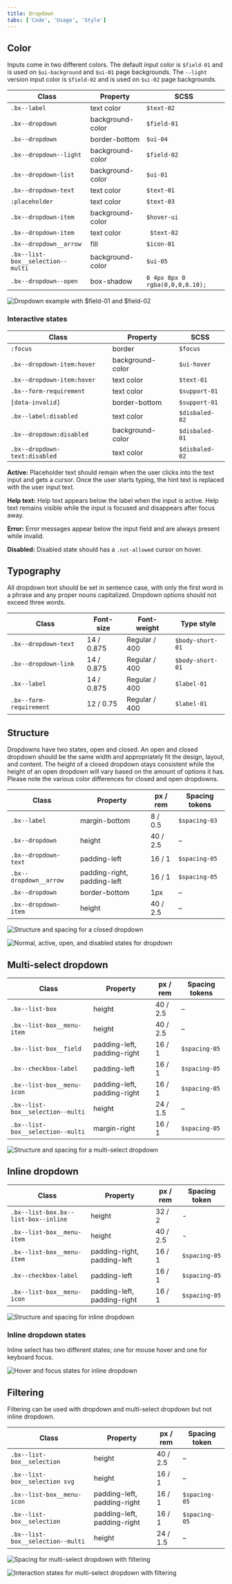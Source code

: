 ```yaml
---
title: Dropdown
tabs: ['Code', 'Usage', 'Style']
---
```


## Color

Inputs come in two different colors. The default input color is `$field-01` and is used on `$ui-background` and `$ui-01` page backgrounds. The `--light` version input color is `$field-02` and is used on `$ui-02` page backgrounds.

| Class                                                               | Property         | SCSS       |
| ------------------------------------------------------------------- | ---------------- | ---------- |
| `.bx--label`                                                        | text color       | `$text-02` |
| `.bx--dropdown`                                                     | background-color | `$field-01`|
| `.bx--dropdown`                                                     | border-bottom | `$ui-04 `    |
| `.bx--dropdown--light`                                              | background-color | `$field-02`  |
| `.bx--dropdown-list`                                                | background-color | `$ui-01`     |
| `.bx--dropdown-text`                                                | text color       | `$text-01`   |
| `:placeholder`                                                      | text color       | `$text-03 `  |
| `.bx--dropdown-item`                                                | background-color | `$hover-ui`  |
| `.bx--dropdown-item`                                                | text color       |` $text-02`   |
| `.bx--dropdown__arrow`                                              | fill             | `$icon-01`   |
| `.bx--list-box__selection--multi`                                   | background-color | `$ui-05`     |
| `.bx--dropdown--open`                                               | box-shadow      | `0 4px 8px 0 rgba(0,0,0,0.10);` |

<ImageComponent fixed="default" caption="Example of dropdowns with $field-02 (left) and $field-01 (right)">

![Dropdown example with $field-01 and $field-02](images/dropdown-style-9.png)

</ImageComponent>

### Interactive states

| Class                                                          | Property   | SCSS        |
| -------------------------------------------------------------- | ---------- | ----------- |
| `:focus`                                                       | border     | `$focus`   |
| `.bx--dropdown-item:hover`                                     | background-color | `$ui-hover` |
| `.bx--dropdown-item:hover`                                     | text color | `$text-01` |
| `.bx--form-requirement`                                        | text color | `$support-01` |
| `[data-invalid]`                                               | border-bottom | `$support-01` |
| `.bx--label:disabled`                                          | text color | `$disbaled-02` |
| `.bx--dropdown:disabled`                                       | background-color | `$disbaled-01` |
| `.bx--dropdown-text:disabled`                                  | text color | `$disbaled-02` |

**Active:** Placeholder text should remain when the user clicks into the text input and gets a cursor. Once the user starts typing, the hint text is replaced with the user input text.

**Help text:** Help text appears below the label when the input is active. Help text remains visible while the input is focused and disappears after focus away.

**Error:** Error messages appear below the input field and are always present while invalid.

**Disabled:** Disabled state should has a `.not-allowed` cursor on hover.

## Typography

All dropdown text should be set in sentence case, with only the first word in a phrase and any proper nouns capitalized. Dropdown options should not exceed three words.

| Class                   | Font-size  | Font-weight     | Type style          |
| ----------------------- | ---------- | --------------- | ------------------- |
| `.bx--dropdown-text`    | 14 / 0.875 | Regular / 400   | `$body-short-01`    |
| `.bx--dropdown-link`    | 14 / 0.875 | Regular / 400   | `$body-short-01`    |
| `.bx--label`            | 14 / 0.875 | Regular / 400   | `$label-01`    |
| `.bx--form-requirement` | 12 / 0.75  | Regular / 400   | `$label-01`    |

## Structure

Dropdowns have two states, open and closed. An open and closed dropdown should be the same width and appropriately fit the design, layout, and content. The height of a closed dropdown stays consistent while the height of an open dropdown will vary based on the amount of options it has. Please note the various color differences for closed and open dropdowns.

| Class                 | Property                    | px / rem    | Spacing tokens |
| --------------------- | --------------------------- | ----------- | -------------- |
| `.bx--label`          | margin-bottom               | 8 / 0.5     | `$spacing-03`  |
| `.bx--dropdown`       | height                      | 40 / 2.5    | –              |
| `.bx--dropdown-text`  | padding-left                | 16 / 1      | `$spacing-05`  |
| `.bx--dropdown__arrow`| padding-right, padding-left | 16 / 1      | `$spacing-05`  |
| `.bx--dropdown`       | border-bottom               | 1px         | –              |
| `.bx--dropdown-item`  | height                      | 40 / 2.5    | –              |

<ImageComponent fixed="default" caption="Structure and spacing measurements for dropdown | px / rem">

![Structure and spacing for a closed dropdown](images/dropdown-style-2.png)

</ImageComponent>

<ImageComponent fixed="default" caption="Normal, active, open, and disabled states for dropdown">

![Normal, active, open, and disabled states for dropdown](images/dropdown-style-1.png)

</ImageComponent>

## Multi-select dropdown

| Class                             | Property                    | px / rem   | Spacing tokens |
| --------------------------------- | --------------------------- | ---------- | -------------- |
| `.bx--list-box`                   | height                      | 40 / 2.5   | –              |
| `.bx--list-box__menu-item`        | height                      | 40 / 2.5   | –              |
| `.bx--list-box__field`            | padding-left, padding-right | 16 / 1     | `$spacing-05`  |
| `.bx--checkbox-label`             | padding-left                | 16 / 1     | `$spacing-05`  |
| `.bx--list-box__menu-icon`        | padding-left, padding-right | 16 / 1     | `$spacing-05`  |
| `.bx--list-box__selection--multi` | height                      | 24 / 1.5   | –              |
| `.bx--list-box__selection--multi` | margin-right                | 16 / 1     | `$spacing-05`  |

<ImageComponent fixed="default" caption="Structure and spacing measurements for a multi-select dropdown | px / rem">

![Structure and spacing for a multi-select dropdown](images/dropdown-style-3.png)

</ImageComponent>


## Inline dropdown

| Class                                | Property                    | px / rem   | Spacing token |
| ------------------------------------ | --------------------------- | ---------- | ------------- |
| `.bx--list-box.bx--list-box--inline` | height                      | 32 / 2     | -             |
| `.bx--list-box__menu-item`           | height                      | 40 / 2.5   | -             |
| `.bx--list-box__menu-item`           | padding-right, padding-left | 16 / 1     | `$spacing-05` |
| `.bx--checkbox-label`                | padding-left                | 16 / 1     | `$spacing-05` |
| `.bx--list-box__menu-icon`           | padding-left, padding-right | 16 / 1     | `$spacing-05` |

<ImageComponent fixed="default" caption="Structure and spacing for inline dropdown | px / rem">

![Structure and spacing for inline dropdown](images/dropdown-style-5.png)

</ImageComponent>

### Inline dropdown states

Inline select has two different states; one for mouse hover and one for keyboard focus.

<ImageComponent fixed="default" caption="Hover and focus states for inline dropdown">

![Hover and focus states for inline dropdown](images/dropdown-style-6.png)

</ImageComponent>

## Filtering

Filtering can be used with dropdown and multi-select dropdown but not inline dropdown.

| Class                             | Property                    | px / rem   | Spacing token |
| --------------------------------- | --------------------------- | ---------- | ------------- |
| `.bx--list-box__selection`        | height                      | 40 / 2.5   | –             |
| `.bx--list-box__selection svg`    | height                      | 16 / 1     | –             |
| `.bx--list-box__menu-icon`        | padding-left, padding-right | 16 / 1     | `$spacing-05` |
| `.bx--list-box__selection`        | padding-left, padding-right | 16 / 1     | `$spacing-05` |
| `.bx--list-box__selection--multi` | height                      | 24 / 1.5   | –             |

<ImageComponent fixed="default" caption="Spacing for multi-select dropdown with filtering | px / rem">

![Spacing for multi-select dropdown with filtering](images/dropdown-style-7.png)

</ImageComponent>

<ImageComponent fixed="default" caption="Interaction states for multi-select dropdown with filtering | px / rem">

![Interaction states for multi-select dropdown with filtering](images/dropdown-style-8.png)

</ImageComponent>
